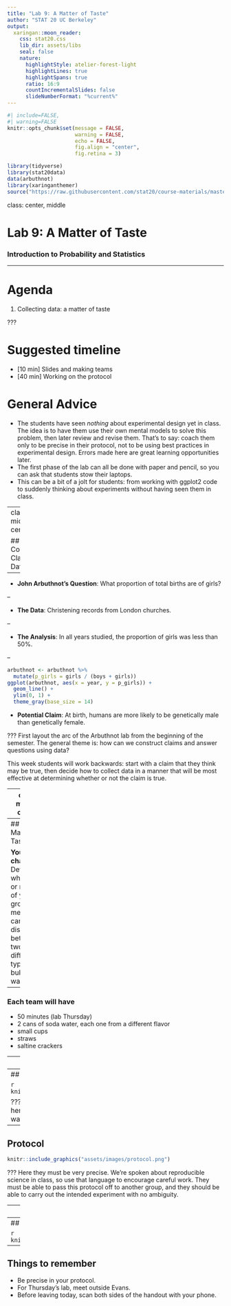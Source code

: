 ```yaml
---
title: "Lab 9: A Matter of Taste"
author: "STAT 20 UC Berkeley"
output:
  xaringan::moon_reader:
    css: stat20.css
    lib_dir: assets/libs
    seal: false
    nature:
      highlightStyle: atelier-forest-light
      highlightLines: true
      highlightSpans: true
      ratio: 16:9
      countIncrementalSlides: false
      slideNumberFormat: "%current%"
---
```


```r
#| include=FALSE,
#| warning=FALSE
knitr::opts_chunk$set(message = FALSE,
                      warning = FALSE,
                      echo = FALSE,
                      fig.align = "center",
                      fig.retina = 3)

library(tidyverse)
library(stat20data)
data(arbuthnot)
library(xaringanthemer)
source("https://raw.githubusercontent.com/stat20/course-materials/master/assets/stat20-style.r")
```

class: center, middle

# Lab 9: A Matter of Taste
### Introduction to Probability and Statistics

---

# Agenda

1. Collecting data: a matter of taste

???

# Suggested timeline
- [10 min] Slides and making teams
- [40 min] Working on the protocol

# General Advice
- The students have seen *nothing* about experimental design yet in class. The idea is to have them use their own mental models to solve this problem, then later review and revise them. That's to say: coach them only to be precise in their protocol, not to be using best practices in experimental design. Errors made here are great learning opportunities later.
- The first phase of the lab can all be done with paper and pencil, so you can ask that students stow their laptops.
- This can be a bit of a jolt for students: from working with ggplot2 code to suddenly thinking about experiments without having seen them in class.


---
class: middle, center

## Constructing Claims from Data

---

- **John Arbuthnot's Question**: What proportion of total births are of girls?

--

- **The Data**: Christening records from London churches.

--

- **The Analysis**: In all years studied, the proportion of girls was less than 50%.

--

```r
arbuthnot <- arbuthnot %>%
  mutate(p_girls = girls / (boys + girls))
ggplot(arbuthnot, aes(x = year, y = p_girls)) +
  geom_line() +
  ylim(0, 1) +
  theme_gray(base_size = 14)
```

- **Potential Claim**: At birth, humans are more likely to be genetically male than genetically female.

???
First layout the arc of the Arbuthnot lab from the beginning of the semester. The general theme is: how can we construct claims and answer questions using data?

This week students will work backwards: start with a claim that they think may be true, then decide how to collect data in a manner that will be most effective at determining whether or not the claim is true.

---
class: middle, center

# But first

Please get into groups of 3 (4 is ok too). Take turns introducing yourselves.

---
## A Matter of Taste

**Your challenge**: Determine whether or not one of your group members can distinguish between two different types of bubble water.

--

### Each team will have

- 50 minutes (lab Thursday)
- 2 cans of soda water, each one from a different flavor
- small cups
- straws
- saltine crackers


---
## Group Members

```r
knitr::include_graphics("assets/images/members.png")
```

???
The main reason for the roles here is to dedicate just one person to handling the materials for covid safety. There will also be sanitizer.


---
## Claim and Hypotheses

```r
knitr::include_graphics("assets/images/claim.png")
```

???
Prompt them to think carefully about their wording here in the claim. How ambitious and general do they want to be?

---
## Protocol

```r
knitr::include_graphics("assets/images/protocol.png")
```

???
Here they must be very precise. We're spoken about reproducible science in class, so use that language to encourage careful work. They must be able to pass this protocol off to another group, and they should be able to carry out the intended experiment with no ambiguity.


---
## Data

```r
knitr::include_graphics("assets/images/data.png")
```

???
This is intended to be a blank table with n rows and at least 1 column. They may plan to record either several extraneous variables or not enough to draw the conclusions they intend. As before, don't correct them. They may discover mid-experiment that they did this part wrong, and that's great.

---
## Graphics

```r
knitr::include_graphics("assets/images/eda.png")
```

---
## Things to remember

- Be precise in your protocol.
- For Thursday's lab, meet outside Evans.
- Before leaving today, scan both sides of the handout with your phone.

